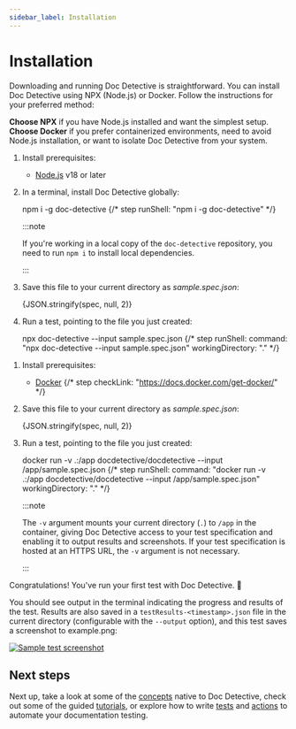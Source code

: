 ```yaml
---
sidebar_label: Installation
---
```



# Installation

Downloading and running Doc Detective is straightforward. You can install Doc Detective using NPX (Node.js) or Docker. Follow the instructions for your preferred method:

**Choose NPX** if you have Node.js installed and want the simplest setup. **Choose Docker** if you prefer containerized environments, need to avoid Node.js installation, or want to isolate Doc Detective from your system.

<Tabs>
  <TabItem value="npx" label="NPX" default>

1. Install prerequisites:

    - [Node.js](https://nodejs.org/) v18 or later

2. In a terminal, install Doc Detective globally:

    <CodeBlock language="bash" title="Install Doc Detective">
      npm i -g doc-detective
    </CodeBlock>
    {/* step runShell: "npm i -g doc-detective" */}

    :::note

    If you're working in a local copy of the `doc-detective` repository, you need to run `npm i` to install local dependencies.

    :::

3.  Save this file to your current directory as _sample.spec.json_:

    <CodeBlock language="json" title="sample.spec.json">
      {JSON.stringify(spec, null, 2)}
    </CodeBlock>

4. Run a test, pointing to the file you just created:

    <CodeBlock language="bash" title="Run test">
      npx doc-detective --input sample.spec.json
    </CodeBlock>
    {/* step runShell:
    command: "npx doc-detective --input sample.spec.json"
    workingDirectory: "." */}

  </TabItem>
  <TabItem value="docker" label="Docker">

1. Install prerequisites:

    - [Docker](https://docs.docker.com/get-docker/)
    {/* step checkLink: "https://docs.docker.com/get-docker/" */}

2. Save this file to your current directory as _sample.spec.json_:

    <CodeBlock language="json" title="sample.spec.json">
      {JSON.stringify(spec, null, 2)}
    </CodeBlock>

3. Run a test, pointing to the file you just created:

    <CodeBlock language="bash" title="Run test">
      docker run -v .:/app docdetective/docdetective --input /app/sample.spec.json
    </CodeBlock>
    {/* step runShell:
    command: "docker run -v .:/app docdetective/docdetective --input /app/sample.spec.json"
    workingDirectory: "." */}

    :::note

    The `-v` argument mounts your current directory (`.`) to `/app` in the container, giving Doc Detective access to your test specification and enabling it to output results and screenshots. If your test specification is hosted at an HTTPS URL, the `-v` argument is not necessary.

    :::

  </TabItem>
</Tabs>

Congratulations! You've run your first test with Doc Detective. :tada:

You should see output in the terminal indicating the progress and results of the test. Results are also saved in a `testResults-<timestamp>.json` file in the current directory (configurable with the `--output` option), and this test saves a screenshot to example.png:

[![Sample test screenshot](./example.png)](./example.png)

## Next steps

Next up, take a look at some of the [concepts](/docs/get-started/concepts) native to Doc Detective, check out some of the guided [tutorials](/docs/category/tutorials), or explore how to write [tests](/docs/get-started/tests) and [actions](/docs/category/actions) to automate your documentation testing.
